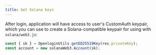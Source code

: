 ```yaml
---
title: Get Solana keys
---
```


After login, application will have access to user's CustomAuth keypair, which you can use to create a Solana-compatible keypair for using with
`solana/web3.js`:

```js
const { sk } = OpenloginUtils.getED25519Key(res.privateKey);
const account = new solanaWeb3.Account(sk);
```
